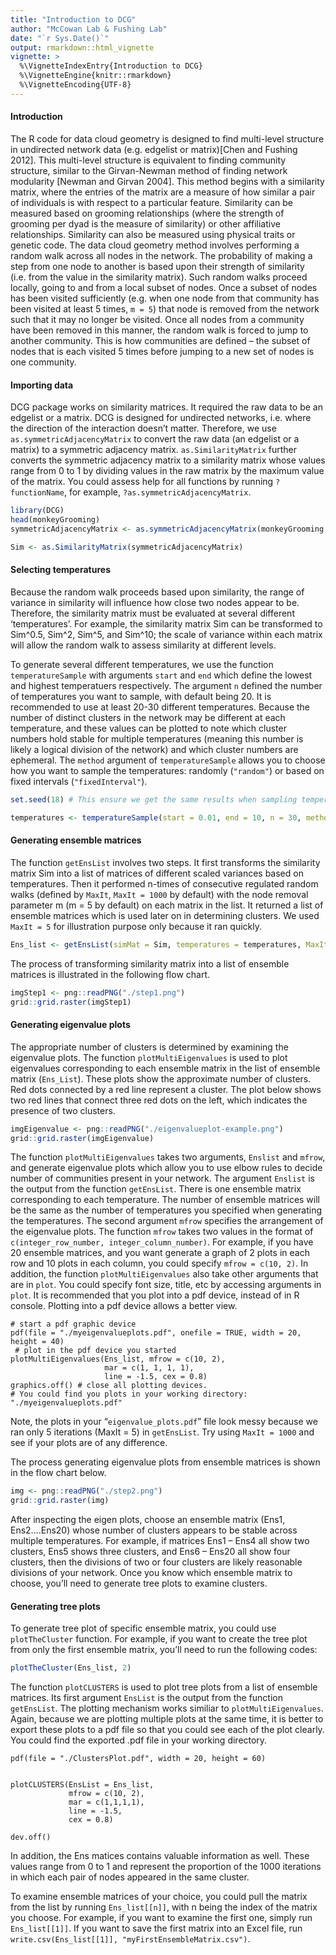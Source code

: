---
title: "Introduction to DCG"
author: "McCowan Lab & Fushing Lab"
date: "`r Sys.Date()`"
output: rmarkdown::html_vignette
vignette: >
  %\VignetteIndexEntry{Introduction to DCG}
  %\VignetteEngine{knitr::rmarkdown}
  %\VignetteEncoding{UTF-8}
---


#### Introduction 
The R code for data cloud geometry is designed to find multi-level structure in undirected network data (e.g. edgelist or matrix)[Chen and Fushing 2012]. This multi-level structure is equivalent to finding community structure, similar to the Girvan-Newman method of finding network modularity [Newman and Girvan 2004]. This method begins with a similarity matrix, where the entries of the matrix are a measure of how similar a pair of individuals is with respect to a particular feature. Similarity can be measured based on grooming relationships (where the strength of grooming per dyad is the measure of similarity) or other affiliative relationships. Similarity can also be measured using physical traits or genetic code.
The data cloud geometry method involves performing a random walk across all nodes in the network. The probability of making a step from one node to another is based upon their strength of similarity (i.e. from the value in the similarity matrix). Such random walks proceed locally, going to and from a local subset of nodes. Once a subset of nodes has been visited sufficiently (e.g. when one node from that community has been visited at least 5 times, `m = 5`) that node is removed from the network such that it may no longer be visited. Once all nodes from a community have been removed in this manner, the random walk is forced to jump to another community. This is how communities are defined – the subset of nodes that is each visited 5 times before jumping to a new set of nodes is one community. 



#### Importing data

DCG package works on similarity matrices. It required the raw data to be an edgelist or a matrix. DCG is designed for undirected networks, i.e. where the direction of the interaction doesn’t matter. Therefore, we use `as.symmetricAdjacencyMatrix` to convert the raw data (an edgelist or a matrix) to a symmetric adjacency matrix. `as.SimilarityMatrix` further converts the symmetric adjacency matrix to a similarity matrix whose values range from 0 to 1 by dividing values in the raw matrix by the maximum value of the matrix. You could assess help for all functions by running `?functionName`, for example, `?as.symmetricAdjacencyMatrix`. 

```{r}
library(DCG)
head(monkeyGrooming)
symmetricAdjacencyMatrix <- as.symmetricAdjacencyMatrix(monkeyGrooming, weighted = TRUE, rule = "weak")

Sim <- as.SimilarityMatrix(symmetricAdjacencyMatrix)


```

#### Selecting temperatures

Because the random walk proceeds based upon similarity, the range of variance in similarity will influence how close two nodes appear to be. Therefore, the similarity matrix must be evaluated at several different ‘temperatures’. For example, the similarity matrix Sim can be transformed to Sim^0.5, Sim^2, Sim^5, and Sim^10; the scale of variance within each matrix will allow the random walk to assess similarity at different levels. 

To generate several different temperatures, we use the function `temperatureSample` with arguments `start` and `end` which define the lowest and highest temperatuers respectively. The argument `n` defined the number of temperatures you want to sample, with default being 20. It is recommended to use at least 20-30 different temperatures. Because the number of distinct clusters in the network may be different at each temperature, and these values can be plotted to note which cluster numbers hold stable for multiple temperatures (meaning this number is likely a logical division of the network) and which cluster numbers are ephemeral. The `method` argument of `temperatureSample` allows you to choose how you want to sample the temperatures: randomly (`"random"`) or based on fixed intervals (`"fixedInterval"`).

```{r}

set.seed(18) # This ensure we get the same results when sampling temperares. It is not required. 

temperatures <- temperatureSample(start = 0.01, end = 10, n = 30, method = 'fixedInterval') 


```


#### Generating ensemble matrices

The function `getEnsList` involves two steps. It first transforms the similarity matrix Sim into a list of matrices of different scaled variances based on temperatures. Then it performed n-times of consecutive regulated random walks (defined by `MaxIt`, `MaxIt = 1000` by default) with the node removal parameter m (m = 5 by default) on each matrix in the list. It returned a list of ensemble matrices which is used later on in determining clusters. We used `MaxIt = 5` for illustration purpose only because it ran quickly.

```{r}
Ens_list <- getEnsList(simMat = Sim, temperatures = temperatures, MaxIt = 5, m = 5)
```

The process of transforming similarity matrix into a list of ensemble matrices is illustrated in the following flow chart. 
```{r fig.width=6, fig.height=4,echo=FALSE}
imgStep1 <- png::readPNG("./step1.png")
grid::grid.raster(imgStep1)
```


#### Generating eigenvalue plots

The appropriate number of clusters is determined by examining the eigenvalue plots. The function `plotMultiEigenvalues` is used to plot eigenvalues corresponding to each ensemble matrix in the list of ensemble matrix (`Ens_List`). These plots show the approximate number of clusters. Red dots connected by a red line represent a cluster. The plot below shows two red lines that connect three red dots on the left, which indicates the presence of two clusters.

```{r fig.width=6, fig.height=4,echo=FALSE}
imgEigenvalue <- png::readPNG("./eigenvalueplot-example.png")
grid::grid.raster(imgEigenvalue)
```


The function `plotMultiEigenvalues` takes two arguments, `Enslist` and `mfrow`, and generate eigenvalue plots which allow you to use elbow rules to decide number of communities present in your network. The argument `Enslist` is the output from the function `getEnsList`. There is one ensemble matrix corresponding to each temperature. The number of ensemble matrices will be the same as the number of temperatures you specified when generating the temperatures. The second argument `mfrow` specifies the arrangement of the eigenvalue plots. The function `mfrow` takes two values in the format of `c(integer_row_number, integer_column_number)`. For example, if you have 20 ensemble matrices, and you want generate a graph of 2 plots in each row and 10 plots in each column, you could specify `mfrow = c(10, 2)`. In addition, the function `plotMultiEigenvalues` also take other arguments that are in `plot`. You could specify font size, title, etc by accessing arguments in `plot`. It is recommended that you plot into a pdf device, instead of in R console. Plotting into a pdf device allows a better view.

```
# start a pdf graphic device
pdf(file = "./myeigenvalueplots.pdf", onefile = TRUE, width = 20, height = 40) 
 # plot in the pdf device you started
plotMultiEigenvalues(Ens_list, mfrow = c(10, 2), 
                     mar = c(1, 1, 1, 1),
                     line = -1.5, cex = 0.8)
graphics.off() # close all plotting devices. 
# You could find you plots in your working directory: "./myeigenvalueplots.pdf"
```

Note, the plots in your "`eigenvalue_plots.pdf`" file look messy because we ran only 5 iterations (MaxIt = 5) in `getEnsList`. Try using `MaxIt = 1000` and see if your plots are of any difference.

The process generating eigenvalue plots from ensemble matrices is shown in the flow chart below.

```{r fig.width=6, fig.height=4,echo=FALSE}
img <- png::readPNG("./step2.png")
grid::grid.raster(img)
```



After inspecting the eigen plots, choose an ensemble matrix (Ens1, Ens2….Ens20) whose number of clusters appears to be stable across multiple temperatures.  For example, if matrices Ens1 – Ens4 all show two clusters, Ens5 shows three clusters, and Ens6 – Ens20 all show four clusters, then the divisions of two or four clusters are likely reasonable divisions of your network. Once you know which ensemble matrix to choose, you'll need to generate tree plots to examine clusters.

#### Generating tree plots

To generate tree plot of specific ensemble matrix, you could use `plotTheCluster` function. For example, if you want to create the tree plot from only the first ensemble matrix, you'll need to run the following codes:


```{r, fig.width=7, fig.height=8}
plotTheCluster(Ens_list, 2)
```


The function `plotCLUSTERS` is used to plot tree plots from a list of ensemble matrices. Its first argument `EnsList` is the output from the function `getEnsList`. The plotting mechanism works similiar to `plotMultiEigenvalues`. Again, because we are plotting multiple plots at the same time, it is better to export these plots to a pdf file so that you could see each of the plot clearly. You could find the exported .pdf file in your working directory.

```
pdf(file = "./ClustersPlot.pdf", width = 20, height = 60)


plotCLUSTERS(EnsList = Ens_list, 
             mfrow = c(10, 2), 
             mar = c(1,1,1,1),
             line = -1.5, 
             cex = 0.8)

dev.off()
```


In addition, the Ens matices contains valuable information as well. These values range from 0 to 1 and represent the proportion of the 1000 iterations in which each pair of nodes appeared in the same cluster. 

To examine ensemble matrices of your choice, you could pull the matrix from the list by running `Ens_list[[n]]`, with n being the index of the matrix you choose. For example, if you want to examine the first one, simply run `Ens_list[[1]]`. If you want to save the first matrix into an Excel file, run `write.csv(Ens_list[[1]], "myFirstEnsembleMatrix.csv")`.
